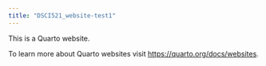 ```yaml
---
title: "DSCI521_website-test1"
---
```


This is a Quarto website.

To learn more about Quarto websites visit <https://quarto.org/docs/websites>.

